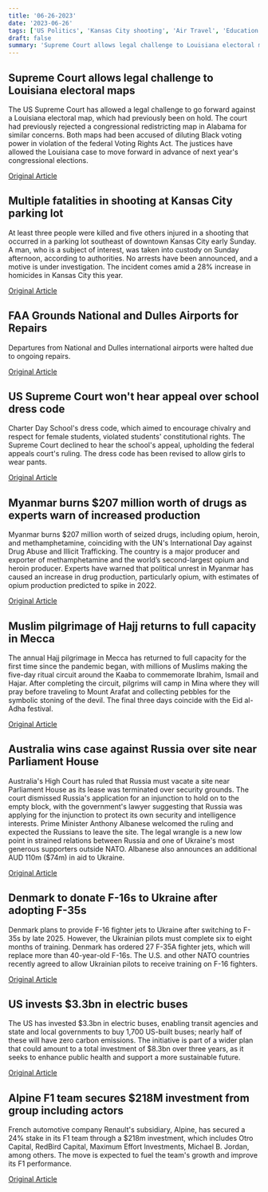 ```yaml
---
title: '06-26-2023'
date: '2023-06-26'
tags: ['US Politics', 'Kansas City shooting', 'Air Travel', 'Education', 'Drug Production', 'Religion', 'High Court ruling', 'Military', 'Electric Buses', 'Sports']
draft: false
summary: 'Supreme Court allows legal challenge to Louisiana electoral maps...'
---
```


## Supreme Court allows legal challenge to Louisiana electoral maps
The US Supreme Court has allowed a legal challenge to go forward against a Louisiana electoral map, which had previously been on hold. The court had previously rejected a congressional redistricting map in Alabama for similar concerns. Both maps had been accused of diluting Black voting power in violation of the federal Voting Rights Act. The justices have allowed the Louisiana case to move forward in advance of next year's congressional elections.

[Original Article](https://abcnews.go.com/Politics/wireStory/supreme-court-unfreezes-louisiana-redistricting-case-boost-power-100379682)

## Multiple fatalities in shooting at Kansas City parking lot
At least three people were killed and five others injured in a shooting that occurred in a parking lot southeast of downtown Kansas City early Sunday. A man, who is a subject of interest, was taken into custody on Sunday afternoon, according to authorities. No arrests have been announced, and a motive is under investigation. The incident comes amid a 28% increase in homicides in Kansas City this year.

[Original Article](https://abcnews.go.com/US/multiple-deaths-shootings-same-area-kansas-city-sheriff/story?id=100364304)

## FAA Grounds National and Dulles Airports for Repairs
Departures from National and Dulles international airports were halted due to ongoing repairs.

[Original Article](https://abcnews.go.com/US/wireStory/flights-reagan-national-dulles-airports-suspended-air-traffic-100371198)

## US Supreme Court won't hear appeal over school dress code
Charter Day School's dress code, which aimed to encourage chivalry and respect for female students, violated students' constitutional rights. The Supreme Court declined to hear the school's appeal, upholding the federal appeals court's ruling. The dress code has been revised to allow girls to wear pants.

[Original Article](https://abcnews.go.com/US/wireStory/supreme-court-north-carolina-charter-school-force-girls-100380833)

## Myanmar burns $207 million worth of drugs as experts warn of increased production
Myanmar burns $207 million worth of seized drugs, including opium, heroin, and methamphetamine, coinciding with the UN's International Day against Drug Abuse and Illicit Trafficking. The country is a major producer and exporter of methamphetamine and the world’s second-largest opium and heroin producer. Experts have warned that political unrest in Myanmar has caused an increase in drug production, particularly opium, with estimates of opium production predicted to spike in 2022.

[Original Article](https://abcnews.go.com/International/wireStory/myanmar-burns-446-million-worth-seized-drugs-illicit-100373926)

## Muslim pilgrimage of Hajj returns to full capacity in Mecca
The annual Hajj pilgrimage in Mecca has returned to full capacity for the first time since the pandemic began, with millions of Muslims making the five-day ritual circuit around the Kaaba to commemorate Ibrahim, Ismail and Hajar. After completing the circuit, pilgrims will camp in Mina where they will pray before traveling to Mount Arafat and collecting pebbles for the symbolic stoning of the devil. The final three days coincide with the Eid al-Adha festival.

[Original Article](https://abcnews.go.com/International/wireStory/hajj-pilgrimage-starts-saudi-arabia-2-million-expected-100374411)

## Australia wins case against Russia over site near Parliament House
Australia's High Court has ruled that Russia must vacate a site near Parliament House as its lease was terminated over security grounds. The court dismissed Russia's application for an injunction to hold on to the empty block, with the government's lawyer suggesting that Russia was applying for the injunction to protect its own security and intelligence interests. Prime Minister Anthony Albanese welcomed the ruling and expected the Russians to leave the site. The legal wrangle is a new low point in strained relations between Russia and one of Ukraine's most generous supporters outside NATO. Albanese also announces an additional AUD 110m ($74m) in aid to Ukraine.

[Original Article](https://abcnews.go.com/International/wireStory/australias-high-court-dismisses-russias-bid-injunction-stop-100372343)

## Denmark to donate F-16s to Ukraine after adopting F-35s
Denmark plans to provide F-16 fighter jets to Ukraine after switching to F-35s by late 2025. However, the Ukrainian pilots must complete six to eight months of training. Denmark has ordered 27 F-35A fighter jets, which will replace more than 40-year-old F-16s. The U.S. and other NATO countries recently agreed to allow Ukrainian pilots to receive training on F-16 fighters.

[Original Article](https://abcnews.go.com/International/wireStory/denmark-start-training-ukrainian-pilots-16s-100374970)

## US invests $3.3bn in electric buses
The US has invested $3.3bn in electric buses, enabling transit agencies and state and local governments to buy 1,700 US-built buses; nearly half of these will have zero carbon emissions. The initiative is part of a wider plan that could amount to a total investment of $8.3bn over three years, as it seeks to enhance public health and support a more sustainable future.

[Original Article](https://abcnews.go.com/Business/wireStory/us-government-awarding-17-billion-buy-electric-low-100375413)

## Alpine F1 team secures $218M investment from group including actors
French automotive company Renault's subsidiary, Alpine, has secured a 24% stake in its F1 team through a $218m investment, which includes Otro Capital, RedBird Capital, Maximum Effort Investments, Michael B. Jordan, among others. The move is expected to fuel the team's growth and improve its F1 performance.

[Original Article](https://abcnews.go.com/Entertainment/wireStory/hollywood-star-ryan-reynolds-new-investors-backing-f1-100375685)

